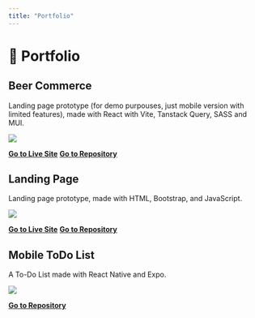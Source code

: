 ---
title: "Portfolio"
---

# 📕 Portfolio

## Beer Commerce

Landing page prototype (for demo purpouses, just mobile version with limited features), made with React with Vite, Tanstack Query, SASS and MUI.

<Image src="/assets/portfolio/react-beer-commerce.png" />

[**Go to Live Site**](https://react-beer-commerce.vercel.app/)
[**Go to Repository**](https://github.com/diegograssino/react-challenge)

## Landing Page

Landing page prototype, made with HTML, Bootstrap, and JavaScript.

<Image src="/assets/portfolio/dintico.png" />

[**Go to Live Site**](https://dinticolanding.vercel.app)
[**Go to Repository**](https://github.com/diegograssino/dinticolanding)

## Mobile ToDo List

A To-Do List made with React Native and Expo.

<Image src="/assets/portfolio/todo-rn.png" />

[**Go to Repository**](https://github.com/diegograssino/todolist-reactnative-grassino)
